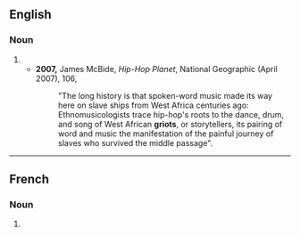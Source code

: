 ==English==

===Noun===
{{head|en|noun plural form}}

# {{plural of|griot|lang=en}}
#* '''2007,''' James McBide, ''Hip-Hop Planet'', National Geographic (April 2007), 106,
#*: "The long history is that spoken-word music made its way here on slave ships from West Africa centuries ago: Ethnomusicologists trace hip-hop's roots to the dance, drum, and song of West African '''griots''', or storytellers, its pairing of word and music the manifestation of the painful journey of slaves who survived the middle passage".

----

==French==

===Noun===
{{head|fr|noun plural form|g=m}}

# {{plural of|griot|lang=fr}}